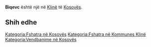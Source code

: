 {{Fshat në 
 | Emri                = Biqevc
 | EmriAlt                = 
 | NAME_SHORT_FORM=      
 | NAME_GENERIC=      
 | NAME_SORT_NAME_RO=      BIQEVC
 | FULL_NAME_RO = Biqevc
 | FULL_NAME_ND_RO=Biqevc
 | SORT_NAME_RG=BIQEVC
 | FULL_NAME_RG=Biqevc
 | FULL_NAME_ND_RG=Biqevc
 | SRP_NAME_SHORT_FORM=      
 | SRP_NAME_GENERIC=      
 | SRP_NAME_SORT_NAME_RO=      
 | SRP_FULL_NAME_RO = 
 | SRP_FULL_NAME_ND_RO=
 | SRP_SORT_NAME_RG=
 | SRP_FULL_NAME_RG=
 | SRP_FULL_NAME_ND_RG=
 | Emri (Rasa dhanore) = 
 | Figura              = 
 | Shteti              = Kosovo
 | Komuna              = Klinë
 | Kodi postar         = 
 | Sipërfaqja          = 

 | Popullsia           = 

 | Regj. i popullsisë  = 
 | Dend. e popullsisë  = 
 | Faqja zyrtare       = 
 <!--- Koordinatat ----> 
 | Gjerësia            = 42.245556
 | Gjatësia            = 21.214444
 | Lartësia            = 
}}
'''Biqevc''' është një [[]] në [[Klinë]] të [[Kosovës]].

<!-- == Gjeografia == -->
<!-- == Historia == -->
<!-- == Demografia == -->
== Shih edhe ==
{{Komuna Klinë}}
{{Kosovo-Administrata-Cung}}

[[Kategoria:Fshatra në Kosovës]]
[[Kategoria:Fshatra në Kommunes Klinë]]
[[Kategoria:Vendbanime në Kosovës]]